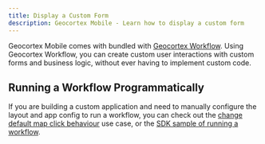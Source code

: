 ```yaml
---
title: Display a Custom Form
description: Geocortex Mobile - Learn how to display a custom form
---
```



Geocortex Mobile comes with bundled with [Geocortex Workflow](https://www.geocortex.com/products/geocortex-workflow/). Using Geocortex Workflow, you can create custom user interactions with custom forms and business logic, without ever having to implement custom code.

<UseCaseContainer>
    <UseCaseCard
        title="Add a Workflow to a Geocortex Mobile Application"
        description="Learn how to add a workflow to a Geocortex Mobile Application"
        link="https://docs.geocortex.com/mobileviewer/latest/admin-help/Default.htm#gmv/designer/add-a-workflow-to-an-app.htm"
    />
    <UseCaseCard
        title="Build a Custom Form"
        description="Learn how to build a custom form with Geocortex Workflow"
        link="https://docs.geocortex.com/workflow/latest/help/Default.htm#wf5/help/forms.htm"
    />
</UseCaseContainer>

## Running a Workflow Programmatically

If you are building a custom application and need to manually configure the layout and app config to run a workflow, you can check out the [change default map click behaviour](usecases-change-default-map-click-behavior.mdx) use case, or the [SDK sample of running a workflow](https://github.com/geocortex/vertigis-mobile-samples/tree/master/Geocortex.Mobile.Samples/Geocortex.Mobile.Samples/Samples/Workflow/RunWorkflow).
